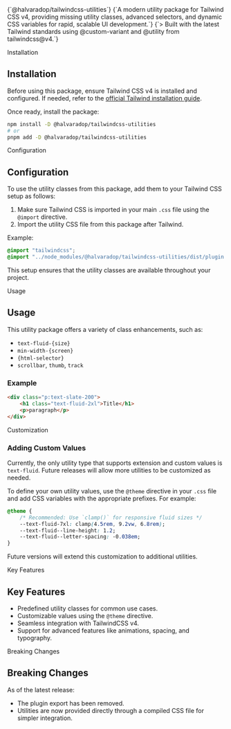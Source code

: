 
<SectionLayout>
    <TextEffect className="mb-4 text-3xl/relaxed font-medium" as="h1" preset="fade-in-blur" speedReveal={1.1} speedSegment={0.5}>
        {`@halvaradop/tailwindcss-utilities`}
    </TextEffect>
    <TextEffect className="text-muted text-lg" preset="fade-in-blur" speedReveal={1} speedSegment={0.2}>
        {`A modern utility package for Tailwind CSS v4, providing missing utility classes, advanced selectors, and dynamic CSS variables for rapid, scalable UI development.`}
    </TextEffect>
    <TextEffect className="mt-6 text-muted text-lg" preset="fade-in-blur" speedReveal={1.1} speedSegment={0.5}>
        {`> Built with the latest Tailwind standards using @custom-variant and @utility from tailwindcss@v4.`}
    </TextEffect>
</SectionLayout>

<Separator index={1}>Installation</Separator>
<SectionLayout>

## Installation

Before using this package, ensure Tailwind CSS v4 is installed and configured. If needed, refer to the [official Tailwind installation guide](https://tailwindcss.com/docs/installation).

Once ready, install the package:

```bash
npm install -D @halvaradop/tailwindcss-utilities
# or
pnpm add -D @halvaradop/tailwindcss-utilities
```

</SectionLayout>

<Separator index={2}>Configuration</Separator>
<SectionLayout>

## Configuration

To use the utility classes from this package, add them to your Tailwind CSS setup as follows:

1. Make sure Tailwind CSS is imported in your main `.css` file using the `@import` directive.
2. Import the utility CSS file from this package after Tailwind.

Example:

```css
@import "tailwindcss";
@import "../node_modules/@halvaradop/tailwindcss-utilities/dist/plugin.css";
```

This setup ensures that the utility classes are available throughout your project.

</SectionLayout>

<Separator index={3}>Usage</Separator>
<SectionLayout>

## Usage

This utility package offers a variety of class enhancements, such as:

- `text-fluid-{size}`
- `min-width-{screen}`
- `{html-selector}`
- `scrollbar`, `thumb`, `track`

### Example

```html
<div class="p:text-slate-200">
    <h1 class="text-fluid-2xl">Title</h1>
    <p>paragraph</p>
</div>
```

</SectionLayout>

<Separator index={4}>Customization</Separator>
<SectionLayout>

### Adding Custom Values

Currently, the only utility type that supports extension and custom values is `text-fluid`. Future releases will allow more utilities to be customized as needed.

To define your own utility values, use the `@theme` directive in your `.css` file and add CSS variables with the appropriate prefixes. For example:

```css
@theme {
    /* Recommended: Use `clamp()` for responsive fluid sizes */
    --text-fluid-7xl: clamp(4.5rem, 9.2vw, 6.8rem);
    --text-fluid--line-height: 1.2;
    --text-fluid--letter-spacing: -0.038em;
}
```

Future versions will extend this customization to additional utilities.

</SectionLayout>

<Separator index={5}>Key Features</Separator>
<SectionLayout>

## Key Features

- Predefined utility classes for common use cases.
- Customizable values using the `@theme` directive.
- Seamless integration with TailwindCSS v4.
- Support for advanced features like animations, spacing, and typography.

</SectionLayout>

<Separator index={6}>Breaking Changes</Separator>
<SectionLayout>

## Breaking Changes

As of the latest release:

- The plugin export has been removed.
- Utilities are now provided directly through a compiled CSS file for simpler integration.

</SectionLayout>

<CallToAction
    index={7}
    separator="Contribute"
    title="Get Involved"
    description="Have questions or ideas? Visit our community to connect, share, or contribute."
    button="Join the Community →"
    href="/community"
/>
